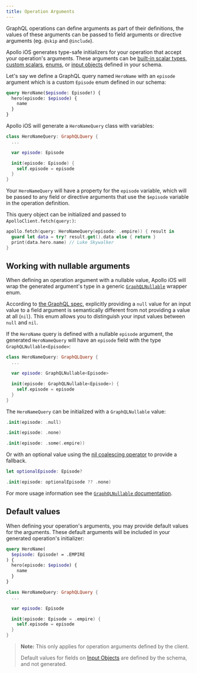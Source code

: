 ```yaml
---
title: Operation Arguments
---
```


GraphQL operations can define arguments as part of their definitions, the values of these arguments can be passed to field arguments or directive arguments (eg. `@skip` and `@include`).

Apollo iOS generates type-safe initializers for your operation that accept your operation's arguments. These arguments can be [built-in scalar types](https://graphql.org/learn/schema/#scalar-types), [custom scalars](./../custom-scalars), [enums](https://graphql.org/learn/schema/#enumeration-types), or [input objects](https://graphql.org/learn/schema/#input-types) defined in your schema.

Let's say we define a GraphQL query named `HeroName` with an `episode` argument which is a custom `Episode` enum defined in our schema:

```graphql title="HeroNameQuery.graphql"
query HeroName($episode: Episode!) {
  hero(episode: $episode) {
    name
  }
}
```

Apollo iOS will generate a `HeroNameQuery` class with variables:

```swift title="HeroNameQuery.graphql.swift"
class HeroNameQuery: GraphQLQuery {
  ...

  var episode: Episode

  init(episode: Episode) {
    self.episode = episode
  }
}
```
Your `HeroNameQuery` will have a property for the `episode` variable, which will be passed to any field or directive arguments that use the `$episode` variable in the operation definition.

This query object can be initialized and passed to `ApolloClient.fetch(query:)`:

```swift
apollo.fetch(query: HeroNameQuery(episode: .empire)) { result in
  guard let data = try? result.get().data else { return }
  print(data.hero.name) // Luke Skywalker
}
```

## Working with nullable arguments

When defining an operation argument with a nullable value, Apollo iOS will wrap the generated argument's type in a generic [`GraphQLNullable`](https://www.apollographql.com/docs/ios/docc/documentation/apolloapi/graphqlnullable) wrapper enum.

According to [the GraphQL spec](http://spec.graphql.org/October2021/#sec-Null-Value), explicitly providing a `null` value for an input value to a field argument is semantically different from not providing a value at all (`nil`). This enum allows you to distinguish your input values between `null` and `nil`.

If the `HeroName` query is defined with a nullable `episode` argument, the generated `HeroNameQuery` will have an `episode` field with the type `GraphQLNullable<Episode>`:


```swift title="HeroNameQuery.graphql.swift"
class HeroNameQuery: GraphQLQuery {
  ...

  var episode: GraphQLNullable<Episode>

  init(episode: GraphQLNullable<Episode>) {
    self.episode = episode
  }
}
```

The `HeroNameQuery` can be initialized with a `GraphQLNullable` value:

<CodeColumns cols={3}>

```swift title="Null value"
.init(episode: .null)
```

```swift title="No value"
.init(episode: .none)
```

```swift title=".some case"
.init(episode: .some(.empire))
```

</CodeColumns>

Or with an optional value using the [nil coalescing operator](https://www.apollographql.com/docs/ios/docc/documentation/apolloapi/__(_:_:)) to provide a fallback.

```swift title=".some case"
let optionalEpisode: Episode?

.init(episode: optionalEpisode ?? .none)
```
For more usage information see the [`GraphQLNullable` documentation](https://www.apollographql.com/docs/ios/docc/documentation/apolloapi/graphqlnullable).

## Default values

When defining your operation's arguments, you may provide default values for the arguments. These default arguments will be included in your generated operation's initializer:

<CodeColumns cols={2}>

```graphql title="HeroNameQuery.graphql"
query HeroName(
  $episode: Episode! = .EMPIRE
) {
  hero(episode: $episode) {
    name
  }
}
```

```swift title="HeroNameQuery.graphql.swift"
class HeroNameQuery: GraphQLQuery {
  ...

  var episode: Episode

  init(episode: Episode = .empire) {
    self.episode = episode
  }
}
```

</CodeColumns>

> **Note:** This only applies for operation arguments defined by the client.
>
> Default values for fields on [Input Objects](./../input-objects) are defined by the schema, and not generated.